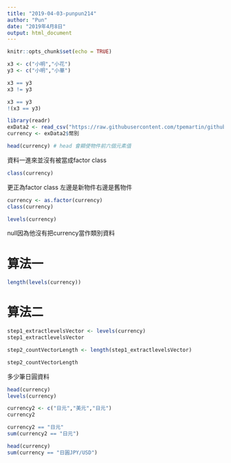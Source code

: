 ```yaml
---
title: "2019-04-03-punpun214"
author: "Pun"
date: "2019年4月8日"
output: html_document
---
```


```r
knitr::opts_chunk$set(echo = TRUE)
```

```r
x3 <- c("小明","小花")
y3 <- c("小明","小華")
```

```r
x3 == y3
x3 != y3
```

```r
x3 == y3
!(x3 == y3)
```

```r
library(readr)
exData2 <- read_csv("https://raw.githubusercontent.com/tpemartin/github-data/master/exData2.csv")
currency <- exData2$幣別
```

```r
head(currency) # head 會顯使物件前六個元素值
```

資料一進來並沒有被當成factor class
```r
class(currency)
```

更正為factor class 左邊是新物件右邊是舊物件
```r
currency <- as.factor(currency)
class(currency)
```

```r
levels(currency)
```
null因為他沒有把currency當作類別資料

# 算法一

```r
length(levels(currency))
```
# 算法二
```r
step1_extractlevelsVector <- levels(currency)
step1_extractlevelsVector
```

```r
step2_countVectorLength <- length(step1_extractlevelsVector)
```

```r
step2_countVectorLength
```

多少筆日圓資料
```r
head(currency)
levels(currency)
```

```r
currency2 <- c("日元","美元","日元")
currency2
``` 

```r
currency2 == "日元"
sum(currency2 == "日元")
```

```r
head(currency)
sum(currency == "日圓JPY/USD")
```

